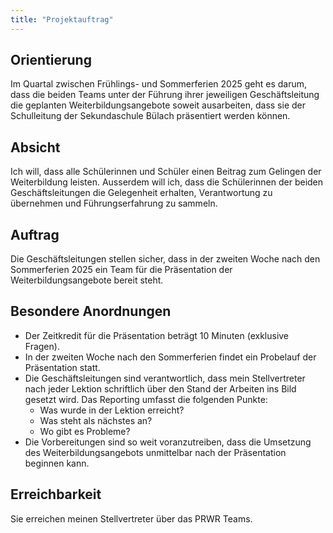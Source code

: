 ```yaml
---
title: "Projektauftrag"
---
```


## Orientierung

Im Quartal zwischen Frühlings- und Sommerferien 2025 geht es darum, dass
die beiden Teams unter der Führung ihrer jeweiligen Geschäftsleitung die
geplanten Weiterbildungsangebote soweit ausarbeiten, dass sie der
Schulleitung der Sekundaschule Bülach präsentiert werden können.

## Absicht

Ich will, dass alle Schülerinnen und Schüler einen Beitrag zum Gelingen
der Weiterbildung leisten. Ausserdem will ich, dass die Schülerinnen der
beiden Geschäftsleitungen die Gelegenheit erhalten, Verantwortung zu
übernehmen und Führungserfahrung zu sammeln.

## Auftrag

Die Geschäftsleitungen stellen sicher, dass in der zweiten Woche
nach den Sommerferien 2025 ein Team für die Präsentation der
Weiterbildungsangebote bereit steht.

## Besondere Anordnungen

* Der Zeitkredit für die Präsentation beträgt 10 Minuten (exklusive Fragen).
* In der zweiten Woche nach den Sommerferien findet ein Probelauf der
  Präsentation statt.
* Die Geschäftsleitungen sind verantwortlich, dass mein Stellvertreter
  nach jeder Lektion schriftlich über den Stand der Arbeiten ins Bild
  gesetzt wird. Das Reporting umfasst die folgenden Punkte:
  * Was wurde in der Lektion erreicht?
  * Was steht als nächstes an?
  * Wo gibt es Probleme?
* Die Vorbereitungen sind so weit voranzutreiben, dass die Umsetzung des
  Weiterbildungsangebots unmittelbar nach der Präsentation beginnen
  kann.
  
## Erreichbarkeit

Sie erreichen meinen Stellvertreter über das PRWR Teams.